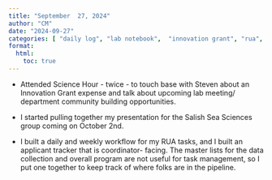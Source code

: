 ```yaml
---
title: "September  27, 2024"
author: "CM"
date: "2024-09-27"
categories: [ "daily log", "lab notebook",  "innovation grant", "rua", "outreach", "writing"]
format:
  html:
    toc: true
---
```


-   Attended Science Hour - twice - to touch base with Steven about an Innovation Grant expense and talk about upcoming lab meeting/ department community building opportunities.\

-   I started pulling together my presentation for the Salish Sea Sciences group coming on October 2nd.\

-   I built a daily and weekly workflow for my RUA tasks, and I built an applicant tracker that is coordinator- facing. The master lists for the data collection and overall program are not useful for task management, so I put one together to keep track of where folks are in the pipeline.
